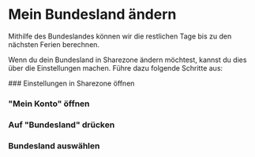 
# Mein Bundesland ändern

<Callout type="info">
  Mithilfe des Bundeslandes können wir die restlichen Tage bis zu den nächsten
  Ferien berechnen.
</Callout>

Wenn du dein Bundesland in Sharezone ändern möchtest, kannst du dies über die Einstellungen machen.
Führe dazu folgende Schritte aus:

<Steps>
  ### Einstellungen in Sharezone öffnen

  ### "Mein Konto" öffnen

  ### Auf "Bundesland" drücken

  ### Bundesland auswählen

</Steps>
